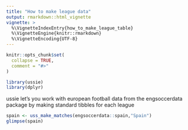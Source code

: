 ```yaml
---
title: "How to make league data"
output: rmarkdown::html_vignette
vignette: >
  %\VignetteIndexEntry{how_to_make_league_table}
  %\VignetteEngine{knitr::rmarkdown}
  %\VignetteEncoding{UTF-8}
---
```


```r
knitr::opts_chunk$set(
  collapse = TRUE,
  comment = "#>"
)
```

```r
library(ussie)
library(dplyr)
```

ussie let's you work with european football data from the engsoccerdata package by making standard tibbles for each league

```r
spain <- uss_make_matches(engsoccerdata::spain,"Spain")
glimpse(spain)
```

